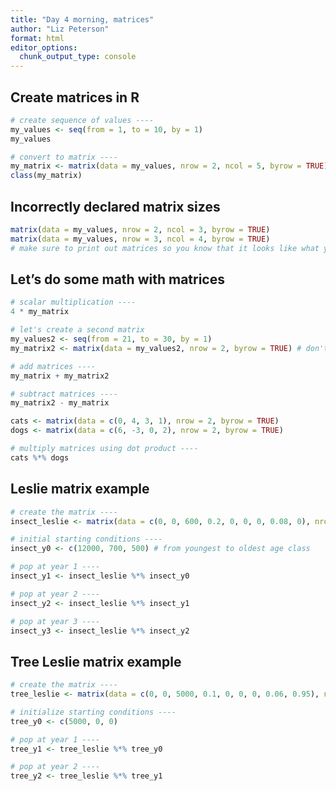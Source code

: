 ```yaml
---
title: "Day 4 morning, matrices"
author: "Liz Peterson"
format: html
editor_options: 
  chunk_output_type: console
---
```


## Create matrices in R

```r
# create sequence of values ----
my_values <- seq(from = 1, to = 10, by = 1)
my_values

# convert to matrix ----
my_matrix <- matrix(data = my_values, nrow = 2, ncol = 5, byrow = TRUE)
class(my_matrix)
```

## Incorrectly declared matrix sizes 

```r
matrix(data = my_values, nrow = 2, ncol = 3, byrow = TRUE)
matrix(data = my_values, nrow = 3, ncol = 4, byrow = TRUE)
# make sure to print out matrices so you know that it looks like what you want
```

## Let's do some math with matrices

```r
# scalar multiplication ----
4 * my_matrix

# let's create a second matrix
my_values2 <- seq(from = 21, to = 30, by = 1)
my_matrix2 <- matrix(data = my_values2, nrow = 2, byrow = TRUE) # don't need to specify columns, it will make it even

# add matrices ----
my_matrix + my_matrix2

# subtract matrices ----
my_matrix2 - my_matrix
```

```r
cats <- matrix(data = c(0, 4, 3, 1), nrow = 2, byrow = TRUE)
dogs <- matrix(data = c(6, -3, 0, 2), nrow = 2, byrow = TRUE)

# multiply matrices using dot product ----
cats %*% dogs
```

## Leslie matrix example

```r
# create the matrix ----
insect_leslie <- matrix(data = c(0, 0, 600, 0.2, 0, 0, 0, 0.08, 0), nrow = 3, ncol = 3, byrow = TRUE)

# initial starting conditions ----
insect_y0 <- c(12000, 700, 500) # from youngest to oldest age class

# pop at year 1 ----
insect_y1 <- insect_leslie %*% insect_y0

# pop at year 2 ----
insect_y2 <- insect_leslie %*% insect_y1

# pop at year 3 ----
insect_y3 <- insect_leslie %*% insect_y2
```

## Tree Leslie matrix example

```r
# create the matrix ----
tree_leslie <- matrix(data = c(0, 0, 5000, 0.1, 0, 0, 0, 0.06, 0.95), nrow = 3, ncol = 3, byrow = TRUE)

# initialize starting conditions ----
tree_y0 <- c(5000, 0, 0)

# pop at year 1 ----
tree_y1 <- tree_leslie %*% tree_y0

# pop at year 2 ----
tree_y2 <- tree_leslie %*% tree_y1
```


